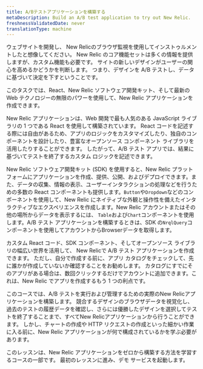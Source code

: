 ```yaml
---
title: A/Bテストアプリケーションを構築する
metaDescription: Build an A/B test application to try out New Relic.
freshnessValidatedDate: never
translationType: machine
---
```


ウェブサイトを開発し、 New Relicのブラウザ監視を使用してインストゥルメントしたと想像してください。 New Relic のコア機能セットは多くの情報を提供しますが、カスタム機能も必要です。 サイトの新しいデザインがユーザーの関心を高めるかどうかを判断します。 つまり、デザインを A/B テストし、データに基づいて決定を下すということです。

このタスクでは、React、New Relic ソフトウェア開発キット、そして最新の Web テクノロジーの無限のパワーを使用して、New Relic アプリケーションを作成できます。

New Relic アプリケーションは、Web 開発で最も人気のある JavaScript ライブラリの 1 つである React を使用して構築されています。 React コードを記述する際には自由があるため、アプリのロジックをカスタマイズしたり、独自のコンポーネントを設計したり、豊富なオープンソース コンポーネント ライブラリを活用したりすることができます。 したがって、A/B テスト アプリでは、結果に基づいてテストを終了するカスタム ロジックを記述できます。

New Relic ソフトウェア開発キット (SDK) を使用すると、New Relic プラットフォームにアプリケーションを作成、提供、公開、およびデプロイできます。また、データの収集、情報の表示、ユーザーインタラクションの処理などを行うための多数の React コンポーネントも提供します。`Button`や`Dropdown`などのコンポーネントを使用して、New Relic にネイティブな外観と操作性を備えたインタラクティブなエクスペリエンスを作成します。New Relic アカウントまたはその他の場所からデータを表示するには、 `Table`および`Chart`コンポーネントを使用します。A/B テスト アプリケーションを構築するときは、SDK の`NrqlQuery`コンポーネントを使用してアカウントからBrowserデータを取得します。

カスタム React コード、SDK コンポーネント、そしてオープンソース ライブラリの幅広い世界を活用して、 New Relicで A/B テスト アプリケーションを作成できます。 ただし、自分で作成する前に、アプリ カタログをチェックして、先に誰かが作成していないか確認することをお勧めします。 カタログにすでにそのアプリがある場合は、数回クリックするだけでアカウントに追加できます。これは、New Relic でアプリを作成するもう 1 つの利点です。

このコースでは、A/B テストを実行および管理するための実際のNew Relicアプリケーションを構築します。 競合するデザインのブラウザデータを視覚化し、過去のテストの履歴データを確認し、さらには優勝したデザインを選択してテストを終了することまで、すべてNew Relicアプリケーションから行うことができます。 しかし、チャートの作成や HTTP リクエストの作成といった細かい作業に入る前に、New Relic アプリケーションが何で構成されているかを学ぶ必要があります。

<Callout variant="course">
  このレッスンは、New Relic アプリケーションをゼロから構築する方法を学習するコースの一部です。 最初のレッスンに進み、デモ サービスを起動します。
</Callout>